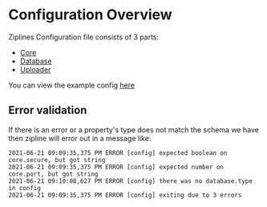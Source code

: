 # Configuration Overview
Ziplines Configuration file consists of 3 parts:
* [Core](/docs/config/core)
* [Database](/docs/config/database)
* [Uploader](/docs/config/database)

You can view the example config [here](/docs/config/example)

## Error validation
If there is an error or a property's type does not match the schema we have then zipline will error out in a message like:

```log
2021-06-21 09:09:35,375 PM ERROR [config] expected boolean on core.secure, but got string
2021-06-21 09:09:35,375 PM ERROR [config] expected number on core.port, but got string
2021-06-21 09:10:08,627 PM ERROR [config] there was no database.type in config
2021-06-21 09:09:35,375 PM ERROR [config] exiting due to 3 errors
```